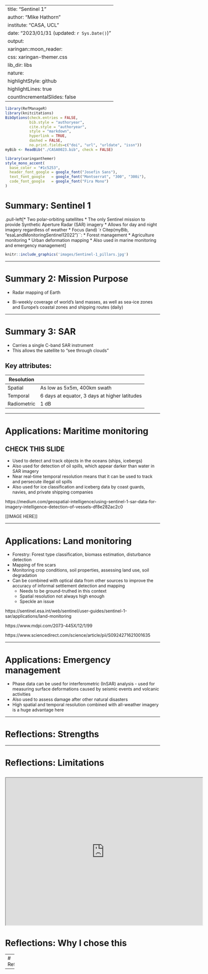 
---
title: "Sentinel 1"
author: "Mike Hathorn"
institute: "CASA, UCL"
date: "2023/01/31 (updated: `r Sys.Date()`)"
output:
  xaringan::moon_reader:
    css: xaringan-themer.css
    lib_dir: libs
    nature:
      highlightStyle: github
      highlightLines: true
      countIncrementalSlides: false
---

```r
library(RefManageR)
library(knitcitations)
BibOptions(check.entries = FALSE,
           bib.style = "authoryear",
           cite.style = "authoryear",
           style = "markdown",
           hyperlink = TRUE,
           dashed = FALSE,
           no.print.fields=c("doi", "url", "urldate", "issn"))
myBib <- ReadBib("./CASA0023.bib", check = FALSE)

```


```r
library(xaringanthemer)
style_mono_accent(
  base_color = "#1c5253",
  header_font_google = google_font("Josefin Sans"),
  text_font_google   = google_font("Montserrat", "300", "300i"),
  code_font_google   = google_font("Fira Mono")
)
```



# Summary: Sentinel 1

.pull-left[* Two polar-orbiting satellites
* The only Sentinel mission to provide Synthetic Aperture Radar (SAR) imagery
* Allows for day and night imagery regardless of weather
* Focus (land) `r Citep(myBib, "esaLandMonitoringSentinel12022")``: 
  * Forest management
  * Agriculture monitoring
  * Urban deformation mapping
* Also used in marine monitoring and emergency management]

```r

knitr::include_graphics('images/Sentinel-1_pillars.jpg')
```
---

# Summary 2: Mission Purpose

* Radar mapping of Earth

* Bi-weekly coverage of world's land masses, as well as sea-ice zones and Europe's coastal zones and shipping routes (daily)

  

  


---

# Summary 3: SAR

* Carries a single C-band SAR instrument
* This allows the satellite to "see through clouds"

## Key attributes:

| **Resolution** |                                               |
| -------------- | --------------------------------------------- |
| Spatial        | As low as 5x5m, 400km swath                   |
| Temporal       | 6 days at equator, 3 days at higher latitudes |
| Radiometric    | 1 dB                                          |

---

# Applications: Maritime monitoring

## CHECK THIS SLIDE

* Used to detect and track objects in the oceans (ships, icebergs)
* Also used for detection of oil spills, which appear darker than water in SAR imagery 
* Near real-time temporal resolution means that it can be used to track and persecute illegal oil spills
* Also used for ice classification and iceberg data by coast guards, navies, and private shipping companies

https://medium.com/geospatial-intelligence/using-sentinel-1-sar-data-for-imagery-intelligence-detection-of-vessels-df8e282ac2c0

[[IMAGE HERE]]

---

# Applications: Land monitoring

* Forestry: Forest type classification, biomass estimation, disturbance detection
* Mapping of fire scars
* Monitoring crop conditions, soil properties, assessing land use, soil degradation
* Can be combined with optical data from other sources to improve the accuracy of informal settlement detection and mapping
  * Needs to be ground-truthed in this context
  * Spatial resolution not always high enough
  * Speckle an issue

https://sentinel.esa.int/web/sentinel/user-guides/sentinel-1-sar/applications/land-monitoring

https://www.mdpi.com/2073-445X/12/1/99

https://www.sciencedirect.com/science/article/pii/S0924271621001635


---

# Applications: Emergency management

* Phase data can be used for interferometric (InSAR) analysis - used for measuring surface deformations caused by seismic events and volcanic activities
* Also used to assess damage after other natural disasters
* High spatial and temporal resolution combined with all-weather imagery is a huge advantage here



---

# Reflections: Strengths

---

# Reflections: Limitations

<iframe src="https://drive.google.com/file/d/1XQ7saunRLAvkpn1NvnIuG_khxb4NMaTr/preview" width="640" height="480" allow="autoplay"></iframe>
---

# Reflections: Why I chose this

---
# References

---



